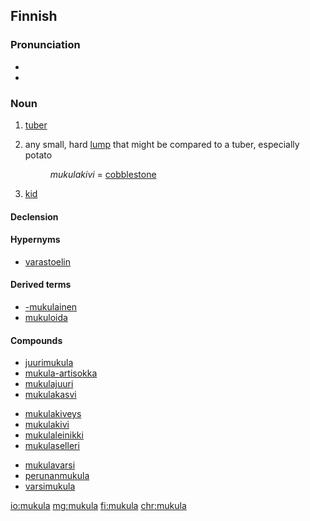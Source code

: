 ==Finnish==

===Pronunciation===
* {{IPA|/ˈmukulɑ/|lang=fi}}
* {{hyphenation|mu|ku|la|lang=fi}}

===Noun===
{{fi-noun}}

# {{context|botany|lang=fi}} [[tuber]] {{gloss|fleshy underground stem}}
# any small, hard [[lump]] that might be compared to a tuber, especially potato
#: ''mukulakivi'' = [[cobblestone]]
# {{context|dialectal|lang=fi}} [[kid]] {{gloss|little child}}

====Declension====
{{fi-decl-kulkija|mukul|a}}

====Hypernyms====
* [[varastoelin]]

====Derived terms====
* [[-mukulainen]]
* [[mukuloida]]

====Compounds====
{{rel-top3|compounds}}
* [[juurimukula]]
* [[mukula-artisokka]]
* [[mukulajuuri]]
* [[mukulakasvi]]
{{rel-mid3}}
* [[mukulakiveys]]
* [[mukulakivi]]
* [[mukulaleinikki]]
* [[mukulaselleri]]
{{rel-mid3}}
* [[mukulavarsi]]
* [[perunanmukula]]
* [[varsimukula]]
{{rel-bottom}}

[[io:mukula]]
[[mg:mukula]]
[[fi:mukula]]
[[chr:mukula]]